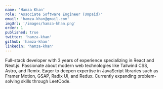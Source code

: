```yaml
---
name: 'Hamza Khan'
role: 'Associate Software Engineer (Unpaid)'
email: 'hamza-khan@gmail.com'
imgUrl: '/images/hamza-khan.png'
order: 1
published: true
twitter: 'hamza-khan'
github: 'hamza-khan'
linkedin: 'hamza-khan'
---
```


Full-stack developer with 3 years of experience specializing in React and Next.js. Passionate about modern web technologies like Tailwind CSS, Astro, and Remix. Eager to deepen expertise in JavaScript libraries such as Framer Motion, GSAP, Radix UI, and Redux. Currently expanding problem-solving skills through LeetCode.
